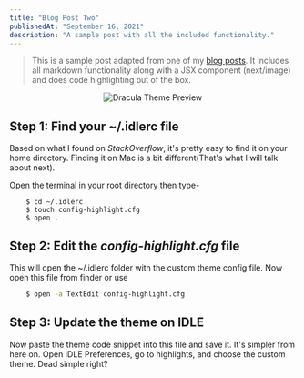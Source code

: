 ```yaml
---
title: "Blog Post Two"
publishedAt: "September 16, 2021"
description: "A sample post with all the included functionality."
---
```


> This is a sample post adapted from one of my [blog posts](https://achintyajha.com/posts/idle-custom-themes/). It includes all markdown functionality along with a JSX component (next/image) and does code highlighting out of the box.

<p align="center">
  <Image
    alt="Dracula Theme Preview"
    src="/static/dk-logo.png"
    width={500}
    height={428}
  />
</p>

## Step 1: Find your ~/.idlerc file

Based on what I found on _StackOverflow_, it's pretty easy to find it on your home directory. Finding it on Mac is a bit different(That's what I will talk about next).

Open the terminal in your root directory then type-

```shell
    $ cd ~/.idlerc
    $ touch config-highlight.cfg
    $ open .
```

## Step 2: Edit the _config-highlight.cfg_ file

This will open the ~/.idlerc folder with the custom theme config file. Now open this file from finder or use

```bash
    $ open -a TextEdit config-highlight.cfg
```

## Step 3: Update the theme on IDLE

Now paste the theme code snippet into this file and save it. It's simpler from here on. Open IDLE Preferences, go to highlights, and choose the custom theme. Dead simple right?
